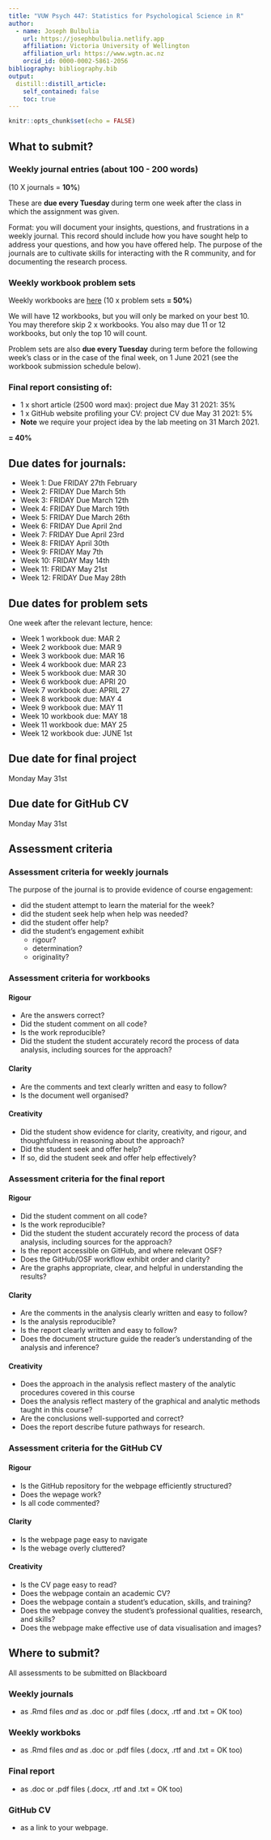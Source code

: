```yaml
---
title: "VUW Psych 447: Statistics for Psychological Science in R"
author:
  - name: Joseph Bulbulia
    url: https://josephbulbulia.netlify.app
    affiliation: Victoria University of Wellington
    affiliation_url: https://www.wgtn.ac.nz
    orcid_id: 0000-0002-5861-2056
bibliography: bibliography.bib
output:
  distill::distill_article:
    self_contained: false
    toc: true
---
```




```r
knitr::opts_chunk$set(echo = FALSE)
```


## What to submit? 

###  **Weekly journal entries** (about 100 - 200 words) 
(10 X journals = **10%**)

These are **due every Tuesday ** during term one week after the class in which the assignment was given.

Format: you will document your insights, questions, and frustrations in a weekly journal.  This record should include how you have sought help to address your questions, and how you have offered help. The purpose of the journals are to cultivate skills for interacting with the R community, and for documenting the research process. 
  
### **Weekly workbook problem sets** 

Weekly workbooks are [here](https://go-bayes.github.io/psych-447/index_workbooks.html)
(10 x problem sets **= 50%**)

We will have 12 workbooks, but you will only be marked on your best 10. You may therefore skip 2 x workbooks. You also may due 11 or 12 workbooks, but only the top 10 will count. 

Problem sets are also **due every Tuesday** during term before the following week's class or in the case of the final week, on 1 June 2021 (see the workbook submission schedule below).

### Final report consisting of:

  - 1 x short article (2500 word max): project due May 31 2021: 35%
  - 1 x GitHub website profiling your CV: project CV due May 31 2021: 5%
  - **Note** we require your project idea by the lab meeting on 31 March 2021.
  
  **= 40%**

## Due dates for journals:

  - Week 1: Due FRIDAY 27th February
  - Week 2: FRIDAY Due March 5th
  - Week 3: FRIDAY Due March 12th
  - Week 4: FRIDAY Due March 19th
  - Week 5: FRIDAY Due March 26th
  - Week 6: FRIDAY Due April 2nd
  - Week 7: FRIDAY Due April 23rd
  - Week 8: FRIDAY April 30th
  - Week 9: FRIDAY May 7th
  - Week 10: FRIDAY May 14th
  - Week 11: FRIDAY May 21st
  - Week 12: FRIDAY Due May 28th


## Due dates for problem sets


One week after the relevant lecture, hence:

  - Week 1 workbook due: MAR 2
  - Week 2 workbook due: MAR 9
  - Week 3 workbook due: MAR 16
  - Week 4 workbook due: MAR 23
  - Week 5 workbook due: MAR 30
  - Week 6 workbook due: APRI 20
  - Week 7 workbook due: APRIL 27
  - Week 8 workbook due: MAY 4
  - Week 9 workbook due: MAY 11
  - Week 10 workbook due: MAY 18 
  - Week 11 workbook due: MAY 25
  - Week 12 workbook due: JUNE 1st

## Due date for final project

Monday May 31st

## Due date for GitHub CV

Monday May 31st


## Assessment criteria

### Assessment criteria for weekly journals

The purpose of the journal is to provide evidence of course engagement: 

- did the student attempt to learn the material for the week? 
- did the student seek help when help was needed?  
- did the student offer help? 
- did the student’s engagement exhibit
  + rigour?
  + determination?
  + originality?

### Assessment criteria for workbooks


#### Rigour

- Are the answers correct?
- Did the student comment on all code? 
- Is the work reproducible? 
- Did the student the student accurately record the process of data analysis, including sources for the approach? 

#### Clarity

- Are the comments and text clearly written and easy to follow? 
- Is the document well organised? 

#### Creativity 

- Did the student show evidence for clarity, creativity, and rigour, and thoughtfulness in reasoning about the approach? 
- Did the student seek and offer help?  
- If so, did the student seek and offer help effectively? 


### Assessment criteria for the final report

#### Rigour

- Did the student comment on all code? 
- Is the work reproducible? 
- Did the student the student accurately record the process of data analysis, including sources for the approach? 
- Is the report accessible on GitHub, and where relevant OSF? 
- Does the GitHub/OSF workflow exhibit order and clarity? 
- Are the graphs appropriate, clear, and helpful in understanding the results? 

#### Clarity

- Are the comments in the analysis clearly written and easy to follow?
- Is the analysis reproducible? 
- Is the report clearly written and easy to follow? 
- Does the document structure guide the reader’s understanding of the analysis and inference? 

#### Creativity 

- Does the approach in the analysis reflect mastery of the analytic procedures covered in this course
- Does the analysis reflect mastery of the graphical and analytic methods taught in this course?
- Are the conclusions well-supported and correct? 
- Does the report describe future pathways for research. 


### Assessment criteria for the GitHub CV

#### Rigour

- Is the GitHub repository for the webpage efficiently structured? 
- Does the wepage work? 
- Is all code commented? 

#### Clarity

- Is the webpage page easy to navigate
- Is the webage overly cluttered? 

#### Creativity 

- Is the CV page easy to read?  
- Does the webpage contain an academic CV? 
- Does the webpage contain a student’s education, skills, and training? 
- Does the webpage convey the student's professional qualities, research, and skills?
- Does the webpage make effective use of data visualisation and images? 

## Where to submit?

All assessments to be submitted on Blackboard

### Weekly journals

- as .Rmd files *and* as .doc or .pdf files (.docx,  .rtf  and .txt = OK too)

### Weekly workboks

- as .Rmd files *and* as .doc or .pdf files (.docx,  .rtf  and .txt = OK too)


### Final report

- as .doc or .pdf files (.docx,  .rtf  and .txt = OK too)

### GitHub CV

- as a link to your webpage. 


